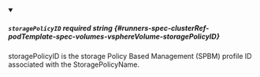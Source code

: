 
<details className="config-field" data-expandable="false" open>
<summary>

##### `storagePolicyID` <span className="config-field-required" data-required="false">required</span> <span className="config-field-type">string</span> <span className="config-field-default"></span> <span className="config-field-enum"></span> {#runners-spec-clusterRef-podTemplate-spec-volumes-vsphereVolume-storagePolicyID}

storagePolicyID is the storage Policy Based Management (SPBM) profile ID associated with the StoragePolicyName.

</summary>



</details>
